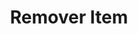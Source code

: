 ---
title: "Remover Item"
api: "DELETE https://regis.app.byefive.com.br/rest/kv/{id}"
description: "Remove um item do banco de dados chave-valor"
---